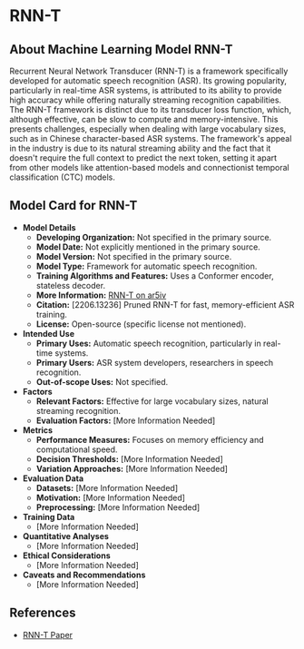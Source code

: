 # RNN-T

## About Machine Learning Model RNN-T

Recurrent Neural Network Transducer (RNN-T) is a framework specifically developed for automatic speech recognition (ASR). Its growing popularity, particularly in real-time ASR systems, is attributed to its ability to provide high accuracy while offering naturally streaming recognition capabilities. The RNN-T framework is distinct due to its transducer loss function, which, although effective, can be slow to compute and memory-intensive. This presents challenges, especially when dealing with large vocabulary sizes, such as in Chinese character-based ASR systems. The framework's appeal in the industry is due to its natural streaming ability and the fact that it doesn't require the full context to predict the next token, setting it apart from other models like attention-based models and connectionist temporal classification (CTC) models.

## Model Card for RNN-T

- **Model Details**
  - **Developing Organization:** Not specified in the primary source.
  - **Model Date:** Not explicitly mentioned in the primary source.
  - **Model Version:** Not specified in the primary source.
  - **Model Type:** Framework for automatic speech recognition.
  - **Training Algorithms and Features:** Uses a Conformer encoder, stateless decoder.
  - **More Information:** [RNN-T on ar5iv](https://ar5iv.org/abs/2206.13236)
  - **Citation:** [2206.13236] Pruned RNN-T for fast, memory-efficient ASR training.
  - **License:** Open-source (specific license not mentioned).
- **Intended Use**
  - **Primary Uses:** Automatic speech recognition, particularly in real-time systems.
  - **Primary Users:** ASR system developers, researchers in speech recognition.
  - **Out-of-scope Uses:** Not specified.
- **Factors**
  - **Relevant Factors:** Effective for large vocabulary sizes, natural streaming recognition.
  - **Evaluation Factors:** [More Information Needed]
- **Metrics**
  - **Performance Measures:** Focuses on memory efficiency and computational speed.
  - **Decision Thresholds:** [More Information Needed]
  - **Variation Approaches:** [More Information Needed]
- **Evaluation Data**
  - **Datasets:** [More Information Needed]
  - **Motivation:** [More Information Needed]
  - **Preprocessing:** [More Information Needed]
- **Training Data**
  - [More Information Needed]
- **Quantitative Analyses**
  - [More Information Needed]
- **Ethical Considerations**
  - [More Information Needed]
- **Caveats and Recommendations**
  - [More Information Needed]

## References

- [RNN-T Paper](https://ar5iv.org/abs/2206.13236)
